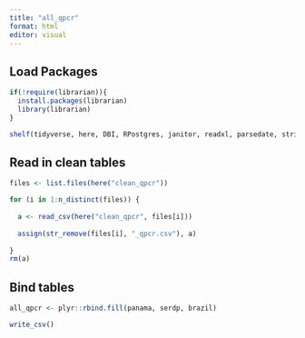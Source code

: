 ```yaml
---
title: "all_qpcr"
format: html
editor: visual
---
```


## Load Packages

```r

if(!require(librarian)){
  install.packages(librarian)
  library(librarian)
}

shelf(tidyverse, here, DBI, RPostgres, janitor, readxl, parsedate, stringr)

```

## Read in clean tables
```r
files <- list.files(here("clean_qpcr"))

for (i in 1:n_distinct(files)) {
  
  a <- read_csv(here("clean_qpcr", files[i]))
  
  assign(str_remove(files[i], "_qpcr.csv"), a)
  
}
rm(a)


```

## Bind tables
```r

all_qpcr <- plyr::rbind.fill(panama, serdp, brazil)

write_csv()

```

